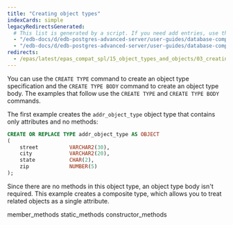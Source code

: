 ```yaml
---
title: "Creating object types"
indexCards: simple
legacyRedirectsGenerated:
  # This list is generated by a script. If you need add entries, use the `legacyRedirects` key.
  - "/edb-docs/d/edb-postgres-advanced-server/user-guides/database-compatibility-for-oracle-developers-guide/9.6/Database_Compatibility_for_Oracle_Developers_Guide_v9.6.1.093.html"
  - "/edb-docs/d/edb-postgres-advanced-server/user-guides/database-compatibility-for-oracle-developers-guide/9.5/Database_Compatibility_for_Oracle_Developers_Guide.1.215.html"
redirects:
  - /epas/latest/epas_compat_spl/15_object_types_and_objects/03_creating_object_types/ #generated for docs/epas/reorg-role-use-case-mode
---
```


<div id="creating_object_types" class="registered_link"></div>

You can use the `CREATE TYPE` command to create an object type specification and the `CREATE TYPE BODY` command to create an object type body. The examples that follow use the `CREATE TYPE` and `CREATE TYPE BODY` commands.

The first example creates the `addr_object_type` object type that contains only attributes and no methods:

```sql
CREATE OR REPLACE TYPE addr_object_type AS OBJECT
(
    street          VARCHAR2(30),
    city            VARCHAR2(20),
    state           CHAR(2),
    zip             NUMBER(5)
);
```

Since there are no methods in this object type, an object type body isn't required. This example creates a composite type, which allows you to treat related objects as a single attribute.

<div class="toctree" maxdepth="3">

member_methods static_methods constructor_methods

</div>
